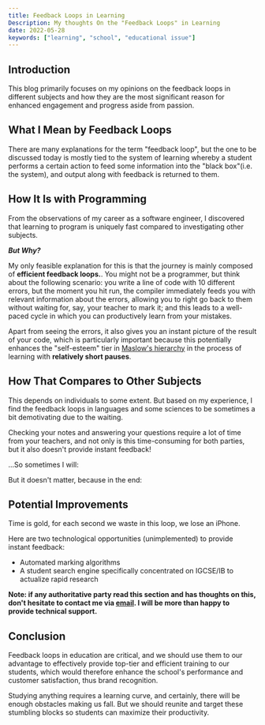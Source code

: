 ```yaml
---
title: Feedback Loops in Learning
Description: My thoughts On the "Feedback Loops" in Learning
date: 2022-05-28
keywords: ["learning", "school", "educational issue"]
---
```


## Introduction

This blog primarily focuses on my opinions on the feedback loops in different subjects and how they are the most significant reason for enhanced engagement and progress aside from passion.

## What I Mean by Feedback Loops

There are many explanations for the term "feedback loop", but the one to be discussed today is mostly tied to the system of learning whereby a student performs a certain action to feed some information into the "black box"(i.e. the system), and output along with feedback is returned to them.

<SizedImage alt="Base Loop" src="https://raw.githubusercontent.com/timthedev07/my-website/dev/assets/base-loop.png" width="461" height="151" />



## How It Is with Programming

From the observations of my career as a software engineer, I discovered that learning to program is uniquely fast compared to investigating other subjects.

**_But Why?_**

My only feasible explanation for this is that the journey is mainly composed of **efficient feedback loops.**. You might not be a programmer, but think about the following scenario: you write a line of code with 10 different errors, but the moment you hit run, the compiler immediately feeds you with relevant information about the errors, allowing you to right go back to them without waiting for, say, your teacher to mark it; and this leads to a well-paced cycle in which you can productively learn from your mistakes.

<SizedImage alt="Feedback Loop of Programming" src="https://raw.githubusercontent.com/timthedev07/my-website/dev/assets/programming-feedback-loop.png" width="461" height="151" />



Apart from seeing the errors, it also gives you an instant picture of the result of your code, which is particularly important because this potentially enhances the "self-esteem" tier in [Maslow's hierarchy](https://www.simplypsychology.org/maslow.html) in the process of learning with **relatively short pauses**.

## How That Compares to Other Subjects

This depends on individuals to some extent. But based on my experience, I find the feedback loops in languages and some sciences to be sometimes a bit demotivating due to the waiting.

Checking your notes and answering your questions require a lot of time from your teachers, and not only is this time-consuming for both parties, but it also doesn't provide instant feedback!

<SizedImage alt="Feedback Loop of School Subjects" src="https://raw.githubusercontent.com/timthedev07/my-website/dev/assets/subjects-feedback-loop.png" width="1651" height="170" />



...So sometimes I will:

<SizedImage alt="My Loop.a" src="https://raw.githubusercontent.com/timthedev07/my-website/dev/assets/my-subjects-loop-a.png" width="611" height="250" />



But it doesn't matter, because in the end:

<SizedImage
  width={656}
  height={300}
  src="https://raw.githubusercontent.com/timthedev07/my-website/dev/assets/my-subjects-loop-b.png"
  alt=""
/>

## Potential Improvements

Time is gold, for each second we waste in this loop, we lose an iPhone.

Here are two technological opportunities (unimplemented) to provide instant feedback:

- Automated marking algorithms
- A student search engine specifically concentrated on IGCSE/IB to actualize rapid research

**Note: if any authoritative party read this section and has thoughts on this, don't hesitate to contact me via [email](timpersonal07@gmail.com). I will be more than happy to provide technical support.**

## Conclusion

Feedback loops in education are critical, and we should use them to our advantage to effectively provide top-tier and efficient training to our students, which would therefore enhance the school's performance and customer satisfaction, thus brand recognition.

Studying anything requires a learning curve, and certainly, there will be enough obstacles making us fall. But we should reunite and target these stumbling blocks so students can maximize their productivity.
